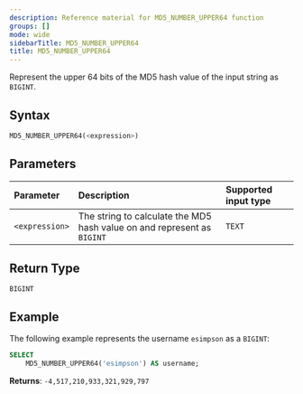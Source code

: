 ```yaml
---
description: Reference material for MD5_NUMBER_UPPER64 function
groups: []
mode: wide
sidebarTitle: MD5_NUMBER_UPPER64
title: MD5_NUMBER_UPPER64
---
```



Represent the upper 64 bits of the MD5 hash value of the input string as `BIGINT`.

## Syntax


```sql
MD5_NUMBER_UPPER64(<expression>)
```

## Parameters 


| Parameter  | Description                                                              |Supported input type | 
| :---------- | :------------------------------------------------------------------------ | :-------|
| `<expression>` | The string to calculate the MD5 hash value on and represent as `BIGINT` | `TEXT` | 

## Return Type
`BIGINT`

## Example


The following example represents the username `esimpson` as a `BIGINT`: 

```sql
SELECT
	MD5_NUMBER_UPPER64('esimpson') AS username;
```

**Returns**: `-4,517,210,933,321,929,797`

